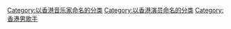 {{catmore|張學友}}
[[Category:以香港音乐家命名的分类|Category:以香港音乐家命名的分类]]
[[Category:以香港演员命名的分类|Category:以香港演员命名的分类]]
[[Category:香港男歌手|Category:香港男歌手]]